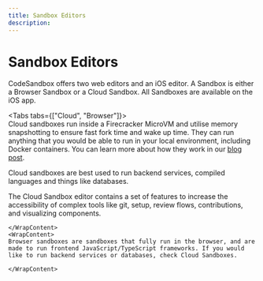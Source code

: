 ```yaml
---
title: Sandbox Editors
description:
---
```




# Sandbox Editors

CodeSandbox offers two web editors and an iOS editor. A Sandbox is either a Browser Sandbox or a Cloud Sandbox. All Sandboxes are available on the iOS app. 

<Tabs tabs={["Cloud", "Browser"]}>
    <WrapContent>    
Cloud sandboxes run inside a Firecracker MicroVM and utilise memory snapshotting to ensure fast fork time and wake up time. They can run anything that you would be able to run in your local environment, including Docker containers. You can learn more about how they work in our [blog post](https://codesandbox.io/blog/how-we-clone-a-running-vm-in-2-seconds).

Cloud sandboxes are best used to run backend services, compiled languages and things like databases.

The Cloud Sandbox editor contains a set of features to increase the accessibility of complex tools like git, setup, review flows, contributions, and visualizing components. 

    </WrapContent>
    <WrapContent>
    Browser sandboxes are sandboxes that fully run in the browser, and are made to run frontend JavaScript/TypeScript frameworks. If you would like to run backend services or databases, check Cloud Sandboxes.

    </WrapContent>
</Tabs>